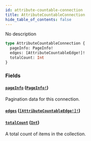 ```yaml
---
id: attribute-countable-connection
title: AttributeCountableConnection
hide_table_of_contents: false
---
```


No description

```graphql
type AttributeCountableConnection {
  pageInfo: PageInfo!
  edges: [AttributeCountableEdge!]!
  totalCount: Int
}
```

### Fields

#### [`pageInfo`](#) ([`PageInfo!`](../../../developer/api-reference/objects/page-info))

Pagination data for this connection.

#### [`edges`](#) ([`[AttributeCountableEdge!]!`](../../../developer/api-reference/objects/attribute-countable-edge))

#### [`totalCount`](#) ([`Int`](../../../developer/api-reference/scalars/int))

A total count of items in the collection.
